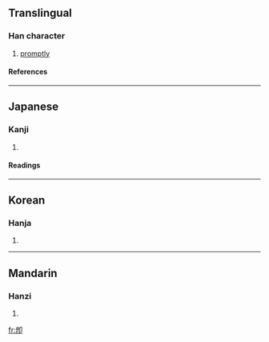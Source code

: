 {{see|即}}

==Translingual==
===Han character===
{{Han char|rad=卩|as=07|sn=9|four=|canj=竹心尸中 (HPSL), X竹心尸中 (XHPSL)}}
# [[promptly]]
====References====
{{Han ref|kx=0160.030|dkj=02872|hdz=10316.020|uh=537D|ud=21373}}
----
==Japanese==
===Kanji===
{{ja-kanji|grade=|rs=卩07}}
# {{defn|Japanese}} 
====Readings====
{{ja-readings|on=[[そく]] (soku), [[しょく]] (shoku)|kun=[[つく]] (tsuku), [[すなわち]] (sunawachi), [[もし]] (moshi)}}
----
==Korean==
===Hanja===
{{ko-hanja|hangeul=즉|rv=jeuk|mr=chŭk}}
# {{defn|Korean}}
----
==Mandarin==
===Hanzi===
{{cmn-hanzi|pin=[[jí]] (ji2)|wg=chi<sup>2</sup>}}
# {{defn|Mandarin}}

[[fr:卽]]